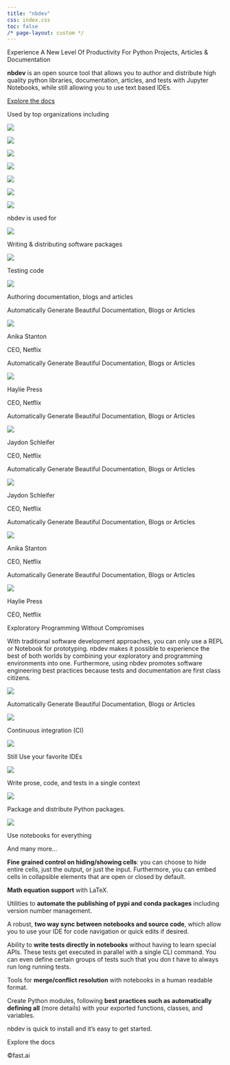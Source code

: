 ```yaml
---
title: "nbdev"
css: index.css
toc: false
/* page-layout: custom */
---
```


::: {.banner}

Experience A New Level Of Productivity For
Python Projects, Articles & Documentation

:::

::: {.description}

**nbdev** is an open source tool that allows you to author and distribute high quality python libraries, documentation, articles, and tests with Jupyter Notebooks, while still allowing you to use text based IDEs. 

:::

::: {.banner-buttons}

[Explore the docs](nbdev.fast.ai){.btn-action-primary .btn-action .btn .btn-success .btn-lg role="button"}

:::

Used by top organizations including

![](netflix.svg)

![](transform.svg)

![](outerbounds.svg)

![](novetta.svg)

![](amd.svg)

![](overstory.svg)

![](bom.svg)

nbdev is used for

![](packaging.svg)

Writing & distributing software packages

![](testing.svg)

Testing code

![](docs.svg)

Authoring documentation, blogs and articles

Automatically Generate Beautiful Documentation, Blogs or Articles

![](anika-stanton.png)

Anika Stanton

CEO, Netflix

Automatically Generate Beautiful Documentation, Blogs or Articles

![](haylie-press.png)

Haylie Press

CEO, Netflix

Automatically Generate Beautiful Documentation, Blogs or Articles

![](jaydon-schleifer.png)

Jaydon Schleifer

CEO, Netflix

Automatically Generate Beautiful Documentation, Blogs or Articles

![](jaydon-schleifer.png)

Jaydon Schleifer

CEO, Netflix

Automatically Generate Beautiful Documentation, Blogs or Articles

![](anika-stanton.png)

Anika Stanton

CEO, Netflix

Automatically Generate Beautiful Documentation, Blogs or Articles

![](haylie-press.png)

Haylie Press

CEO, Netflix

Exploratory Programming
Without Compromises

With traditional software development approaches, you can only use a REPL or Notebook for prototyping. nbdev makes it possible to experience the best of both worlds by combining your exploratory and programming environments into one. Furthermore, using nbdev promotes software engineering best practices because tests and documentation are first class citizens.

![](arrows-ccw.png)

Automatically Generate Beautiful Documentation, Blogs or Articles

![](infinity.png)

Continuous integration (CI)

![](vscode.svg)

Still Use your favorite IDEs

![](text-t.svg)

Write prose, code, and tests in a single context

![](packaging.svg)

Package and distribute Python packages.

![](jupyter.svg)

Use notebooks for everything

And many more...

**Fine grained control on hiding/showing cells**: you can choose to hide entire cells, just the output, or just the input. Furthermore, you can embed cells in collapsible elements that are open or closed by default.

**Math equation support** with LaTeX.

Utilities to **automate the publishing of pypi and conda packages** including version number management.

A robust, **two way sync between notebooks and source code**, which allow you to use your IDE for code navigation or quick edits if desired.

Ability to **write tests directly in notebooks** without having to learn special APIs. These tests get executed in parallel with a single CLI command. You can even define certain groups of tests such that you don t have to always run long running tests.

Tools for **merge/conflict resolution** with notebooks in a human readable format.

Create Python modules, following **best practices such as automatically defining __all__** (more details) with your exported functions, classes, and variables.

nbdev is quick to install 
and it’s easy to get started.

Explore the docs

©fast.ai
